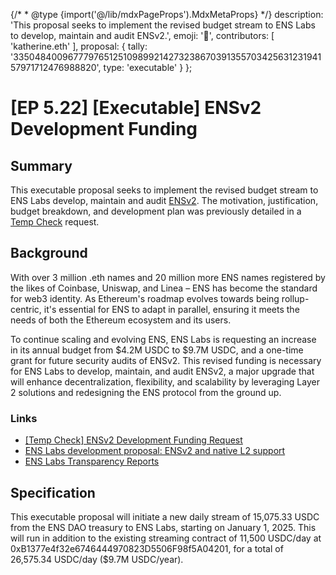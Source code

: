 {/* * @type {import('@/lib/mdxPageProps').MdxMetaProps} */}
description: 'This proposal seeks to implement the revised budget stream to ENS Labs to develop, maintain and audit ENSv2.',
emoji: '📖',
contributors: [
'katherine.eth'
],
proposal: {
tally: '33504840096777976512510989921427323867039135570342563123194157971712476988820',
type: 'executable'
}
};

# [EP 5.22] [Executable] ENSv2 Development Funding

## Summary

This executable proposal seeks to implement the revised budget stream to ENS Labs develop, maintain and audit [ENSv2](https://discuss.ens.domains/t/ens-labs-development-proposal-ensv2-and-native-l2-support/19232). The motivation, justification, budget breakdown, and development plan was previously detailed in a [Temp Check](https://discuss.ens.domains/t/temp-check-ensv2-development-funding-request/19762) request.

## Background

With over 3 million .eth names and 20 million more ENS names registered by the likes of Coinbase, Uniswap, and Linea – ENS has become the standard for web3 identity. As Ethereum's roadmap evolves towards being rollup-centric, it's essential for ENS to adapt in parallel, ensuring it meets the needs of both the Ethereum ecosystem and its users.

To continue scaling and evolving ENS, ENS Labs is requesting an increase in its annual budget from $4.2M USDC to $9.7M USDC, and a one-time grant for future security audits of ENSv2. This revised funding is necessary for ENS Labs to develop, maintain, and audit ENSv2, a major upgrade that will enhance decentralization, flexibility, and scalability by leveraging Layer 2 solutions and redesigning the ENS protocol from the ground up.

### Links

- [\[Temp Check\] ENSv2 Development Funding Request](https://discuss.ens.domains/t/temp-check-ensv2-development-funding-request/19762)
- [ENS Labs development proposal: ENSv2 and native L2 support](https://discuss.ens.domains/t/ens-labs-development-proposal-ensv2-and-native-l2-support/19232)
- [ENS Labs Transparency Reports](https://discuss.ens.domains/t/ens-labs-transparency-reports/19806)

## Specification

This executable proposal will initiate a new daily stream of 15,075.33 USDC from the ENS DAO treasury to ENS Labs, starting on January 1, 2025\. This will run in addition to the existing streaming contract of 11,500 USDC/day at 0xB1377e4f32e6746444970823D5506F98f5A04201, for a total of 26,575.34 USDC/day ($9.7M USDC/year).
